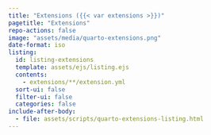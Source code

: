 ```yaml
---
title: "Extensions ({{< var extensions >}})"
pagetitle: "Extensions"
repo-actions: false
image: "assets/media/quarto-extensions.png"
date-format: iso
listing:
  id: listing-extensions
  template: assets/ejs/listing.ejs
  contents:
    - extensions/**/extension.yml
  sort-ui: false
  filter-ui: false
  categories: false
include-after-body:
  - file: assets/scripts/quarto-extensions-listing.html
---
```


:::: {#listing-extensions}
:::
